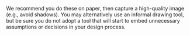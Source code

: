 We recommend you do these on paper, then capture a high-quality image (e.g., avoid shadows).
You may alternatively use an informal drawing tool,
but be sure you do not adopt a tool that will start to embed unnecessary assumptions or decisions in your design process.